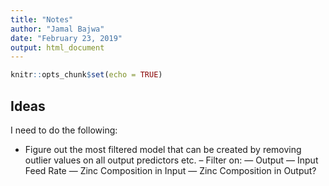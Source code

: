 ```yaml
---
title: "Notes"
author: "Jamal Bajwa"
date: "February 23, 2019"
output: html_document
---
```


```r
knitr::opts_chunk$set(echo = TRUE)
```

## Ideas

I need to do the following: 

- Figure out the most filtered model that can be created by removing outlier values on all output predictors etc. 
-- Filter on:
--- Output
--- Input Feed Rate
--- Zinc Composition in Input
--- Zinc Composition in Output? 
